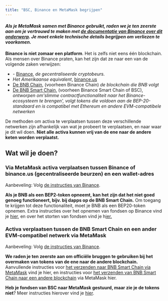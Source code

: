 ```yaml
---
title: "BSC, Binance en MetaMask begrijpen"
---
```


#### _Als je MetaMask samen met Binance gebruikt, raden we je ten zeerste aan om je vertrouwd te maken met [de documentatie van Binance over dit onderwerp](https://docs.binance.org/smart-chain/wallet/metamask.html). Je moet enkele technische details begrijpen om verliezen **te voorkomen**._

**Binance is niet zomaar een platform**. Het is zelfs niet eens één blockchain. Als mensen over Binance praten, kan het zijn dat ze naar een van de volgende zaken verwijzen:

- \- [Binance](https://www.binance.com/en), _de gecentraliseerde cryptobeurs._
- _Het Amerikaanse equivalent_, [binance.us](https://www.binance.us/en/home)
- [De BNB Chain](https://www.binance.com/en/blog/all/binance-chain-blockchain-for-exchanging-the-world-304219301536473088), (voorheen Binance Chain) _de blockchain die BNB volgt_
- [De BNB Smart Chain,](https://www.binance.org/en/smartChain) (voorheen Binance Smart Chain of BSC), _ontworpen om'slimme contractfunctionaliteit naar het Binance-ecosysteem te brengen', volgt tokens die voldoen aan de BEP-20-standaard en is compatibel met Ethereum en andere EVM-compatibele netwerken_

De methoden om activa te verplaatsen tussen deze verschillende netwerken zijn afhankelijk van wat je probeert te verplaatsen, en naar waar je dit wil doen. **Niet alle activa kunnen vrij van de ene naar de andere keten worden verplaatst.**

## Wat wil je doen?

### Via MetaMask activa verplaatsen tussen Binance of binance.us (gecentraliseerde beurzen) en een wallet-adres

Aanbeveling: Volg [de instructies van Binance](https://www.binance.com/en/support/faq/115003670492).

**Als je BNB als een BEP2-token opneemt, kan het zijn dat het niet goed genoeg functioneert, bijv. bij dapps op de BNB Smart Chain.** Om toegang te krijgen tot deze functionaliteit, moet je BNB als een BEP20-token opnemen. Extra instructies over het opnemen van fondsen op Binance vind je [hier](/networks-and-sidechains/binance/receiving-funds-from-binance), en over het storten van fondsen vind je h[ier.](/networks-and-sidechains/binance/transferring-assets-to-the-binance-exchange)

### Activa verplaatsen tussen de BNB Smart Chain en een ander EVM-compatibel netwerk via MetaMask

Aanbeveling: Volg [de instructies van Binance](https://academy.binance.com/en/articles/how-to-recover-crypto-transferred-to-the-wrong-network-on-binance).

**We raden je ten zeerste aan om officiële bruggen te gebruiken bij het overmaken van tokens van de ene naar de andere blockchain.** Aanvullende instructies voor [het verzenden naar BNB Smart Chain via MetaMask](/networks-and-sidechains/binance/sending-assets-to-binance-bnb-smart-chain) vind je hier, en instructies voor [het verzenden van BNB Smart Chain naar een andere blockchain](/networks-and-sidechains/binance/how-to-send-tokens-from-bsc-to-ethereum-or-other-chains) via MetaMask hier.

**Heb je fondsen van BSC naar MetaMask gestuurd, maar zie je de tokens niet**? Meer instructies hierover vind je [hier](/managing-my-tokens/moving-your-tokens/i-have-sent-funds-from-binance-smart-chain-to-metamask-but-i-dont-see-the-tokens-in-my-metamask-wallet).
